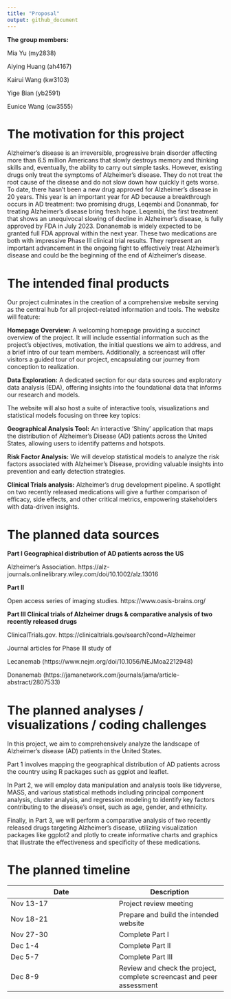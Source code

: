 ```yaml
---
title: "Proposal"
output: github_document
---
```


**The group members:**

Mia Yu (my2838)

Aiying Huang (ah4167)

Kairui Wang (kw3103)

Yige Bian (yb2591)

Eunice Wang (cw3555)

# The motivation for this project
Alzheimer’s disease is an irreversible, progressive brain disorder affecting more than 6.5 million Americans that slowly destroys memory and thinking skills and, eventually, the ability to carry out simple tasks. However, existing drugs only treat the symptoms of Alzheimer’s disease. They do not treat the root cause of the disease and do not slow down how quickly it gets worse. To date, there hasn’t been a new drug approved for Alzheimer’s disease in 20 years. This year is an important year for AD because a breakthrough occurs in AD treatment: two promising drugs, Leqembi and Donanmab, for treating Alzheimer's disease bring fresh hope. Leqembi, the first treatment that shows an unequivocal slowing of decline in Alzheimer’s disease, is fully approved by FDA in July 2023. Donanemab is widely expected to be granted full FDA approval within the next year. These two medications are both with impressive Phase III clinical trial results. They represent an important advancement in the ongoing fight to effectively treat Alzheimer’s disease and could be the beginning of the end of Alzheimer's disease. 

# The intended final products
Our project culminates in the creation of a comprehensive website serving as the central hub for all project-related information and tools. The website will feature:

**Homepage Overview:**  A welcoming homepage providing a succinct overview of the project. It will include essential information such as the project's objectives, motivation, the initial questions we aim to address, and a brief intro of our team members. Additionally, a screencast will offer visitors a guided tour of our project, encapsulating our journey from conception to realization.
 
**Data Exploration:**  A dedicated section for our data sources and exploratory data analysis (EDA), offering insights into the foundational data that informs our research and models.

The website will also host a suite of interactive tools, visualizations and statistical models focusing on three key topics:

**Geographical Analysis Tool:**  An interactive 'Shiny' application that maps the distribution of Alzheimer's Disease (AD) patients across the United States, allowing users to identify patterns and hotspots.

**Risk Factor Analysis:**   We will develop statistical models to analyze the risk factors associated with Alzheimer's Disease, providing valuable insights into prevention and early detection strategies.

**Clinical Trials analysis:**  Alzheimer’s drug development pipeline. A spotlight on two recently released medications will give a further comparison of efficacy, side effects, and other critical metrics, empowering stakeholders with data-driven insights.

# The planned data sources

**Part I Geographical distribution of AD patients across the US**

Alzheimer’s Association. https://alz-journals.onlinelibrary.wiley.com/doi/10.1002/alz.13016

**Part II**

Open access series of imaging studies. https://www.oasis-brains.org/

**Part III Clinical trials of Alzheimer drugs & comparative analysis of two recently released drugs**

ClinicalTrials.gov. https://clinicaltrials.gov/search?cond=Alzheimer

Journal articles for Phase III study of

Lecanemab (https://www.nejm.org/doi/10.1056/NEJMoa2212948)

Donanemab (https://jamanetwork.com/journals/jama/article-abstract/2807533)


# The planned analyses / visualizations / coding challenges

In this project, we aim to comprehensively analyze the landscape of Alzheimer's disease (AD) patients in the United States. 

Part 1 involves mapping the geographical distribution of AD patients across the country using R packages such as ggplot and leaflet. 

In Part 2, we will employ data manipulation and analysis tools like tidyverse, MASS, and various statistical methods including principal component analysis, cluster analysis, and regression modeling to identify key factors contributing to the disease's onset, such as age, gender, and ethnicity.

Finally, in Part 3, we will perform a comparative analysis of two recently released drugs targeting Alzheimer's disease, utilizing visualization packages like ggplot2 and plotly to create informative charts and graphics that illustrate the effectiveness and specificity of these medications.

# The planned timeline

| Date | Description | 
|------|------|
| Nov 13-17 | Project review meeting  | 
| Nov 18-21 | Prepare and build the intended website  |
| Nov 27-30 | Complete Part I  |
| Dec 1-4 | Complete Part II  |
| Dec 5-7 | Complete Part III  |
| Dec 8-9 | Review and check the project, complete screencast and peer assessment  |

